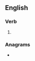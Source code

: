 ==English==

===Verb===
{{head|en|verb form}}

# {{present participle of|spume|lang=en|nocat=1}}

===Anagrams===
* {{anagrams|en|a=gimnpsu|impugns|sumping}}